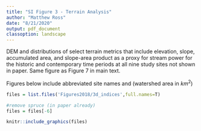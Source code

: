 ```yaml
---
title: "SI Figure 3 - Terrain Analysis" 
author: "Matthew Ross"
date: "8/21/2020"
output: pdf_document
classoption: landscape
---
```


DEM and distributions of select terrain metrics that include elevation, slope,
accumulated area, and slope-area product as a proxy for stream power for the historic and
contemporary time periods at all nine study sites not shown in paper. Same figure as Figure
7 in main text. 

Figures below include abbreviated site names and (watershed area in $km^2$)

```r



files = list.files('Figures2018/3d_indices',full.names=T) 

#remove spruce (in paper already)
files = files[-6]

knitr::include_graphics(files)


```
